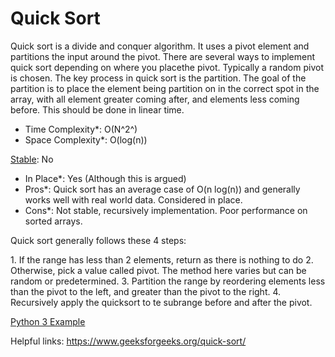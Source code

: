 =Quick Sort=

Quick sort is a divide and conquer algorithm. It uses a pivot element and partitions the input around the pivot.
There are several ways to implement quick sort depending on where you placethe pivot.  Typically a random pivot is chosen.
The key process in quick sort is the partition. The goal of the partition is to place the element being partition on in
the correct spot in the array, with all element greater coming after, and elements less coming before. This should be done
in linear time.

*Time Complexity*: O(N^2^)
*Space Complexity*: O(log(n))
[[Glossary#Stable|Stable]]: No
*In Place*: Yes (Although this is argued)
*Pros*: Quick sort has an average case of O(n log(n)) and generally works well with real world data. Considered in place.
*Cons*: Not stable, recursively implementation. Poor performance on sorted arrays.

Quick sort generally follows these 4 steps:

1. If the range has less than 2 elements, return as there is nothing to do
2. Otherwise, pick a value called pivot. The method here varies but can be random or predetermined.
3. Partition the range by reordering elements less than the pivot to the left, and greater than the pivot to the right.
4. Recursively apply the quicksort to te subrange before and after the pivot.

[[Examples#Quick Sort|Python 3 Example]]

Helpful links:
https://www.geeksforgeeks.org/quick-sort/
